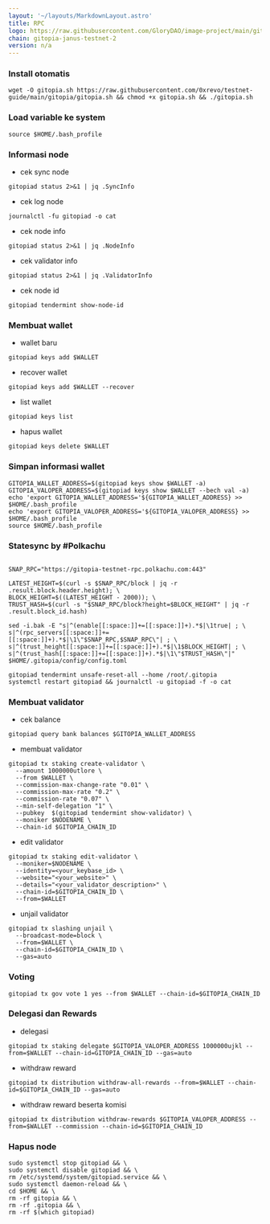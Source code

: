 ```yaml
---
layout: '~/layouts/MarkdownLayout.astro'
title: RPC
logo: https://raw.githubusercontent.com/GloryDAO/image-project/main/gitopia.png
chain: gitopia-janus-testnet-2
version: n/a
---
```


### Install otomatis
```
wget -O gitopia.sh https://raw.githubusercontent.com/0xrevo/testnet-guide/main/gitopia/gitopia.sh && chmod +x gitopia.sh && ./gitopia.sh
```
### Load variable ke system
```
source $HOME/.bash_profile
```
### Informasi node

* cek sync node
```
gitopiad status 2>&1 | jq .SyncInfo
```
* cek log node
```
journalctl -fu gitopiad -o cat
```
* cek node info
```
gitopiad status 2>&1 | jq .NodeInfo
```
* cek validator info
```
gitopiad status 2>&1 | jq .ValidatorInfo
```
* cek node id
```
gitopiad tendermint show-node-id
```
### Membuat wallet
* wallet baru
```
gitopiad keys add $WALLET
```
* recover wallet
```
gitopiad keys add $WALLET --recover
```
* list wallet
```
gitopiad keys list
```
* hapus wallet
```
gitopiad keys delete $WALLET
```
### Simpan informasi wallet
```
GITOPIA_WALLET_ADDRESS=$(gitopiad keys show $WALLET -a)
GITOPIA_VALOPER_ADDRESS=$(gitopiad keys show $WALLET --bech val -a)
echo 'export GITOPIA_WALLET_ADDRESS='${GITOPIA_WALLET_ADDRESS} >> $HOME/.bash_profile
echo 'export GITOPIA_VALOPER_ADDRESS='${GITOPIA_VALOPER_ADDRESS} >> $HOME/.bash_profile
source $HOME/.bash_profile
```
### Statesync by #Polkachu
```

SNAP_RPC="https://gitopia-testnet-rpc.polkachu.com:443"

LATEST_HEIGHT=$(curl -s $SNAP_RPC/block | jq -r .result.block.header.height); \
BLOCK_HEIGHT=$((LATEST_HEIGHT - 2000)); \
TRUST_HASH=$(curl -s "$SNAP_RPC/block?height=$BLOCK_HEIGHT" | jq -r .result.block_id.hash)

sed -i.bak -E "s|^(enable[[:space:]]+=[[:space:]]+).*$|\1true| ; \
s|^(rpc_servers[[:space:]]+=[[:space:]]+).*$|\1\"$SNAP_RPC,$SNAP_RPC\"| ; \
s|^(trust_height[[:space:]]+=[[:space:]]+).*$|\1$BLOCK_HEIGHT| ; \
s|^(trust_hash[[:space:]]+=[[:space:]]+).*$|\1\"$TRUST_HASH\"|" $HOME/.gitopia/config/config.toml

gitopiad tendermint unsafe-reset-all --home /root/.gitopia
systemctl restart gitopiad && journalctl -u gitopiad -f -o cat
```
### Membuat validator
* cek balance
```
gitopiad query bank balances $GITOPIA_WALLET_ADDRESS
```
* membuat validator
```
gitopiad tx staking create-validator \
  --amount 1000000utlore \
  --from $WALLET \
  --commission-max-change-rate "0.01" \
  --commission-max-rate "0.2" \
  --commission-rate "0.07" \
  --min-self-delegation "1" \
  --pubkey  $(gitopiad tendermint show-validator) \
  --moniker $NODENAME \
  --chain-id $GITOPIA_CHAIN_ID
```
* edit validator
```
gitopiad tx staking edit-validator \
  --moniker=$NODENAME \
  --identity=<your_keybase_id> \
  --website="<your_website>" \
  --details="<your_validator_description>" \
  --chain-id=$GITOPIA_CHAIN_ID \
  --from=$WALLET
```
* unjail validator
```
gitopiad tx slashing unjail \
  --broadcast-mode=block \
  --from=$WALLET \
  --chain-id=$GITOPIA_CHAIN_ID \
  --gas=auto
```
### Voting
```
gitopiad tx gov vote 1 yes --from $WALLET --chain-id=$GITOPIA_CHAIN_ID
```
### Delegasi dan Rewards
* delegasi
```
gitopiad tx staking delegate $GITOPIA_VALOPER_ADDRESS 1000000ujkl --from=$WALLET --chain-id=GITOPIA_CHAIN_ID --gas=auto
```
* withdraw reward
```
gitopiad tx distribution withdraw-all-rewards --from=$WALLET --chain-id=$GITOPIA_CHAIN_ID --gas=auto
```
* withdraw reward beserta komisi
```
gitopiad tx distribution withdraw-rewards $GITOPIA_VALOPER_ADDRESS --from=$WALLET --commission --chain-id=$GITOPIA_CHAIN_ID
```

### Hapus node
```
sudo systemctl stop gitopiad && \
sudo systemctl disable gitopiad && \
rm /etc/systemd/system/gitopiad.service && \
sudo systemctl daemon-reload && \
cd $HOME && \
rm -rf gitopia && \
rm -rf .gitopia && \
rm -rf $(which gitopiad)
```